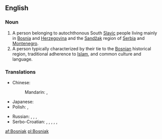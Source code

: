 ==English==

===Noun===
{{wikipedia|Bosniaks}}
{{en-noun}}

# A person belonging to autochthonous South [[Slavic]] people living mainly in [[Bosnia]] and [[Herzegovina]] and the [[Sandžak]] region of [[Serbia]] and [[Montenegro]].
# A person typically characterized by their tie to the [[Bosnian]] historical region, traditional adherence to [[Islam]], and common culture and language.

===Translations===
{{trans-top|a person from Bosnia and Herzegovina}}
* Chinese:
*: Mandarin: {{t|zh|波斯尼亞人|sc=Hani}}, {{t|zh|波斯尼亚人|tr=Bōsīníyǎ-rén|sc=Hani}}
* Japanese: {{t|ja|ボスニア人|tr=Bosunia-jin|sc=Jpan}}
* Polish: {{t|pl|Bośniak|m}}, {{t|pl|Bośniaczka|f}}
{{trans-mid}}
* Russian: {{t|ru|босниец|m|tr=bosníjec|sc=Cyrl}}, {{t|ru|бошняк|m|tr=bošnják|sc=Cyrl}}, {{t|ru|боснийка|f|tr=bosníjka|sc=Cyrl}}, {{t|ru|бошнячка|f|tr=bošnjáčka|sc=Cyrl}}
* Serbo-Croatian: {{t|sh|Бошњак|m|alt=Бо̀шња̄к}}, {{t|sh|Bošnjak|m|alt=Bòšnjāk}}, {{t|sh|Босанац|m|alt=Боса́нац}}, {{t|sh|Bosanac|m|alt=Bosánac}}, {{t|sh|Босанка|f}}, {{t|sh|Bosanka|f|alt=Bòsānka}}
{{trans-bottom}}

{{trans-top|a person with ties to Bosnia}}
{{trans-mid}}
{{trans-bottom}}

[[af:Bosniak]]
[[pl:Bosniak]]